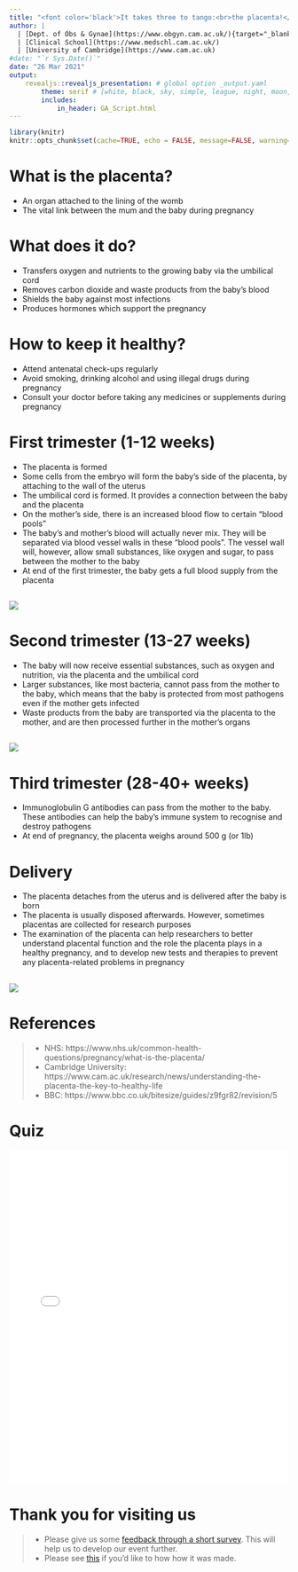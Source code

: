 ```yaml
---
title: "<font color='black'>It takes three to tango:<br>the placenta!</font>"
author: |
  | [Dept. of Obs & Gynae](https://www.obgyn.cam.ac.uk/){target="_blank"}
  | [Clinical School](https://www.medschl.cam.ac.uk/)
  | [University of Cambridge](https://www.cam.ac.uk)
#date: "`r Sys.Date()`"
date: "26 Mar 2021"
output: 
    revealjs::revealjs_presentation: # global option _output.yaml
        theme: serif # [white, black, sky, simple, league, night, moon, solarized]
        includes:
            in_header: GA_Script.html
---
```

```r
library(knitr)
knitr::opts_chunk$set(cache=TRUE, echo = FALSE, message=FALSE, warning=FALSE) # set global options
```

# What is the placenta?
- An organ attached to the lining of the womb
- The vital link between the mum and the baby during pregnancy

# What does it do?
- Transfers oxygen and nutrients to the growing baby via the umbilical cord
- Removes carbon dioxide and waste products from the baby’s blood
- Shields the baby against most infections
- Produces hormones which support the pregnancy

# How to keep it healthy?
- Attend antenatal check-ups regularly
- Avoid smoking, drinking alcohol and using illegal drugs during pregnancy
- Consult your doctor before taking any medicines or supplements during pregnancy

# First trimester (1-12 weeks)
- The placenta is formed
- Some cells from the embryo will form the baby’s side of the placenta, by attaching to the wall of the uterus
- The umbilical cord is formed. It provides a connection between the baby and the placenta
- On the mother’s side, there is an increased blood flow to certain “blood pools”
- The baby’s and mother’s blood will actually never mix. They will be separated via blood vessel walls in these “blood pools”. The vessel wall will, however, allow small substances, like oxygen and sugar, to pass between the mother to the baby
- At end of the first trimester, the baby gets a full blood supply from the placenta

## ![](../images/first-trimester.png)

# Second trimester (13-27 weeks)
- The baby will now receive essential substances, such as oxygen and nutrition, via the placenta and the umbilical cord
- Larger substances, like most bacteria, cannot pass from the mother to the baby, which means that the baby is protected from most pathogens even if the mother gets infected
- Waste products from the baby are transported via the placenta to the mother, and are then processed further in the mother’s organs

## ![](../images/second-trimester.png)

# Third trimester (28-40+ weeks)
- Immunoglobulin G antibodies can pass from the mother to the baby. These antibodies can help the baby’s immune system to recognise and destroy pathogens
- At end of pregnancy, the placenta weighs around 500 g (or 1lb)

# Delivery
- The placenta detaches from the uterus and is delivered after the baby is born
- The placenta is usually disposed afterwards. However, sometimes placentas are collected for research purposes
- The examination of the placenta can help researchers to better understand placental function and the role the placenta plays in a healthy pregnancy, and to develop new tests and therapies to prevent any placenta-related problems in pregnancy

## ![](../images/delivery.png)

# References
> - NHS: https://www.nhs.uk/common-health-questions/pregnancy/what-is-the-placenta/
> - Cambridge University: https://www.cam.ac.uk/research/news/understanding-the-placenta-the-key-to-healthy-life
> - BBC: https://www.bbc.co.uk/bitesize/guides/z9fgr82/revision/5

# Quiz
<iframe src="placenta_quiz.html" title="placenta quiz" style="top:0; left:0; bottom:0; right:0; width:100%; height:600px; border:none; margin:0; padding:0; overflow:hidden; z-index:999999;">Your browser doesn't support iframes.<br>Try <a href="https://obsgynaecam.github.io/CF2021/slide-and-quiz/placenta_quiz.html"</iframe>

# Thank you for visiting us
> - Please give us some <u>[feedback through a short survey](https://www.surveymonkey.co.uk/r/HZDJ778)</u>. This will help us to develop our event further.
> - Please see <u>[this](https://github.com/ObsGynaeCam/CF2021/)</u> if you'd like to how how it was made. 
